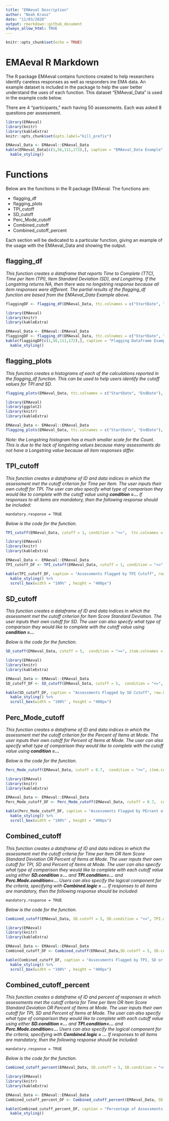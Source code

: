 ```yaml
---
title: "EMAeval Description"
author: "Noah Kraus"
date: "11/03/2020"
output: rmarkdown::github_document
always_allow_html: TRUE
---
```


```r
knitr::opts_chunk$set(echo = TRUE)
```

# EMAeval R Markdown

The R package EMAeval contains functions created to help researchers identify careless responses as well as responders ine EMA data. An example dataset is included in the package to help the user better understand the uses of each function. This dataset "EMAeval_Data" is used in the example code below. 

There are 4 "participants," each having 50 assessments. Each was asked 8 questions per assessment. 

```r
library(EMAeval)
library(knitr)
library(kableExtra)
knitr::opts_chunk$set(opts.label="kill_prefix")

EMAeval_Data <- EMAeval::EMAeval_Data
kable(EMAeval_Data[c(1,56,111,172),], caption = "EMAeval_Data Example", row.names = TRUE) %>%
  kable_styling()
```

# Functions
Below are the functions in the R package EMAeval. The functions are:

* flagging_df
* flagging_plots
* TPI_cutoff
* SD_cutoff
* Perc_Mode_cutoff
* Combined_cutoff
* Combined_cutoff_percent

Each section will be dedicated to a particular function, giving an example of the usage with the EMAeval_Data and showing the output.


## flagging_df

*This function creates a dataframe that reports Time to Complete (TTC), Time per Item (TPI), Item Standard Deviation (SD), and Longstring. If the Longstring returns NA, then there was no longstring response because all item responses were different. The partial results of the flagging_df function are based from the EMAeval_Data Example above. *

``` r
flaggingDF <- flagging_df(EMAeval_Data, ttc.colnames = c("StartDate", "EndDate"), item.colnames = colnames(EMAeval_Data[,4:11]))
```

```r
library(EMAeval)
library(knitr)
library(kableExtra)

EMAeval_Data <- EMAeval::EMAeval_Data
flaggingDF <- flagging_df(EMAeval_Data, ttc.colnames = c("StartDate", "EndDate"), item.colnames = colnames(EMAeval_Data[,4:11]))
kable(flaggingDF[c(1,56,111,172),], caption = "Flagging Dataframe Example", row.names = TRUE) %>%
  kable_styling() 
```


## flagging_plots

*This function creates a histograms of each of the  calculations reported in the flagging_df function. This can be used to help users identify the cutoff values for TPI and SD.*  

``` r
flagging_plots(EMAeval_Data, ttc.colnames = c("StartDate", "EndDate"), item.colnames = colnames(EMAeval_Data[,4:11]), number.items = 8)
```

```r
library(EMAeval)
library(ggplot2)
library(knitr)
library(kableExtra)

EMAeval_Data <- EMAeval::EMAeval_Data
flagging_plots(EMAeval_Data, ttc.colnames = c("StartDate", "EndDate"), item.colnames = colnames(EMAeval_Data[,4:11]),number.items = 8)
```

*Note: the Longstring histogram has a much smaller scale for the Count. This is due to the lack of longstring values because many assessments do not have a Longstring value because all item responses differ.*


## TPI_cutoff

*This function creates a dataframe of ID and data indices in which the assessment met the cutoff criterion for Time per Item. The user inputs their own cutoff for TPI. The user can also specify what type of comparison they would like to complete with the cutoff value using  __condition =...__ If responses to all items are mandatory, then the following response should be included:*
```
mandatory.response = TRUE
```
*Below is the code for the function.*
``` r
TPI_cutoff(EMAeval_Data, cutoff = 1, condition = "<=",  ttc.colnames = c("StartDate", "EndDate"),  number.items = 8, mandatory.response = TRUE, item.colnames = colnames(EMAeval_Data[,4:11]), ID.colname = "ID")
```

```r
library(EMAeval)
library(knitr)
library(kableExtra)

EMAeval_Data <- EMAeval::EMAeval_Data
TPI_cutoff_DF <- TPI_cutoff(EMAeval_Data, cutoff = 1, condition = "<=", ttc.colnames = c("StartDate", "EndDate"),  number.items = 8, mandatory.response = TRUE, item.colnames = colnames(EMAeval_Data[,4:11]), ID.colname = "ID")

kable(TPI_cutoff_DF, caption = "Assessments Flagged by TPI Cutoff", row.names = FALSE) %>%
  kable_styling() %>%
  scroll_box(width = "100%" , height = "400px") 
```


## SD_cutoff

*This function creates a dataframe of ID and data indices in which the assessment met the cutoff criterion for Item Score Standard Deviation. The user inputs their own cutoff for SD. The user can also specify what type of comparison they would like to complete with the cutoff value using  __condition =...__*

*Below is the code for the function.*
``` r
SD_cutoff(EMAeval_Data, cutoff = 5,  condition = "<=", item.colnames = colnames(EMAeval_Data[,4:11]), ID.colname = "ID")
```

```r
library(EMAeval)
library(knitr)
library(kableExtra)

EMAeval_Data <- EMAeval::EMAeval_Data
SD_cutoff_DF <- SD_cutoff(EMAeval_Data, cutoff = 5,  condition = "<=",  item.colnames = colnames(EMAeval_Data[,4:11]), ID.colname = "ID")

kable(SD_cutoff_DF, caption = "Assessments Flagged by SD Cutoff", row.names = FALSE) %>%
  kable_styling() %>%
  scroll_box(width = "100%" , height = "400px") 
```





## Perc_Mode_cutoff

*This function creates a dataframe of ID and data indices in which the assessment met the cutoff criterion for the Percent of Items at Mode. The user inputs their own cutoff for Percent of Items at Mode. The user can also specify what type of comparison they would like to complete with the cutoff value using  __condition =...__*

*Below is the code for the function.*
``` r
Perc_Mode_cutoff(EMAeval_Data, cutoff = 0.7,  condition = ">=", item.colnames = colnames(EMAeval_Data[,4:11]), ID.colname = "ID")
```

```r
library(EMAeval)
library(knitr)
library(kableExtra)

EMAeval_Data <- EMAeval::EMAeval_Data
Perc_Mode_cutoff_DF <- Perc_Mode_cutoff(EMAeval_Data, cutoff = 0.7,  condition = ">=", item.colnames = colnames(EMAeval_Data[,4:11]), ID.colname = "ID")

kable(Perc_Mode_cutoff_DF, caption = "Assessments Flagged by PErcent of Items at Mode Cutoff", row.names = FALSE) %>%
  kable_styling() %>%
  scroll_box(width = "100%" , height = "400px") 
```



## Combined_cutoff

*This function creates a dataframe of ID and data indices in which the assessment met the cutoff criteria for Time per Item OR Item Score Standard Deviation OR Percent of Items at Mode. The user inputs their own cutoff for TPI, SD and Percent of Items at Mode. The user can also specify what type of comparison they would like to complete with each cutoff value using either __SD.condition =...__ and __TPI.condition=...__ and __Perc.Mode.condition=...__ Users can also specify the logical component for the criteria, specifying with __Combined.logic = ...__ If responses to all items are mandatory, then the following response should be included:*
```
mandatory.response = TRUE
```
*Below is the code for the function.*
``` r
Combined_cutoff(EMAeval_Data, SD.cutoff = 5, SD.condition = "<=", TPI.cutoff = 1, TPI.condition = "<=", Perc.Mode.cutoff = 0.7, Perc.Mode.condition = ">=", Combined.logic = "or", ttc.colnames = c("StartDate", "EndDate"),  number.items = 8, mandatory.response = TRUE, item.colnames = colnames(EMAeval_Data[,4:11]), ID.colname = "ID")
```

```r
library(EMAeval)
library(knitr)
library(kableExtra)

EMAeval_Data <- EMAeval::EMAeval_Data
Combined_cutoff_DF <- Combined_cutoff(EMAeval_Data,SD.cutoff = 5, SD.condition = "<=", TPI.cutoff = 1, TPI.condition = "<=", Perc.Mode.cutoff = 0.7, Perc.Mode.condition = ">=", Combined.logic = "or", ttc.colnames = c("StartDate", "EndDate"),  number.items = 8, mandatory.response = TRUE, item.colnames = colnames(EMAeval_Data[,4:11]), ID.colname = "ID")

kable(Combined_cutoff_DF, caption = "Assessments Flagged by TPI, SD or Percent of Items at Mode Cutoffs", row.names = FALSE) %>%
  kable_styling() %>%
  scroll_box(width = "100%" , height = "400px") 
```



## Combined_cutoff_percent

*This function creates a dataframe of ID and percent of responses in which assessments met the cutoff criteria for Time per Item OR Item Score Standard Deviation OR Percent of Items at Mode. The user inputs their own cutoff for TPI, SD and Percent of Items at Mode. The user can also specify what type of comparison they would like to complete with each cutoff value using either __SD.condition =...__ and __TPI.condition=...__ and __Perc.Mode.condition=...__ Users can also specify the logical component for the criteria, specifying with __Combined.logic = ...__ If responses to all items are mandatory, then the following response should be included:*
```
mandatory.response = TRUE
```
*Below is the code for the function.*
``` r
Combined_cutoff_percent(EMAeval_Data, SD.cutoff = 5, SD.condition = "<=", TPI.cutoff = 1, TPI.condition = "<=",  Perc.Mode.cutoff = 0.7, Perc.Mode.condition = ">=", Combined.logic = "or",, ttc.colnames = c("StartDate", "EndDate"),  number.items = 8, mandatory.response = TRUE, item.colnames = colnames(EMAeval_Data[,4:11]), ID.colname = "ID")
```

```r
library(EMAeval)
library(knitr)
library(kableExtra)

EMAeval_Data <- EMAeval::EMAeval_Data
Combined_cutoff_percent_DF <- Combined_cutoff_percent(EMAeval_Data, SD.cutoff = 5, SD.condition = "<=", TPI.cutoff = 1, TPI.condition = "<=",  Perc.Mode.cutoff = 0.7, Perc.Mode.condition = ">=", Combined.logic = "or", ttc.colnames = c("StartDate", "EndDate"),  number.items = 8, mandatory.response = TRUE, item.colnames = colnames(EMAeval_Data[,4:11]), ID.colname = "ID")

kable(Combined_cutoff_percent_DF, caption = "Percentage of Assessments Flagged by TPI, SD or Percent of Items at Mode Cutoffs", row.names = FALSE) %>%
  kable_styling()
```
